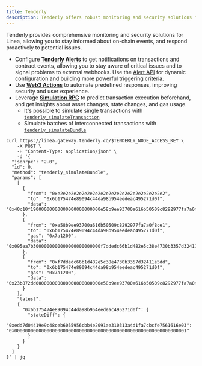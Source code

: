 ```yaml
---
title: Tenderly
description: Tenderly offers robust monitoring and security solutions for Linea blockchain with features including configurable alerts, automated Web3 Actions, and simulation capabilities to predict transaction outcomes before execution.
---
```


Tenderly provides comprehensive monitoring and security solutions for Linea, allowing you to stay informed about on-chain events, and respond proactively to potential issues. 

- Configure [**Tenderly Alerts**](https://docs.tenderly.co/alerts/intro-to-alerts?mtm_campaign=ext-docs&mtm_kwd=linea) to get notifications on transactions and contract events, allowing you to stay aware of critical issues and to signal problems to external webhooks. Use the [Alert API](https://docs.tenderly.co/reference/api#/operations/createAlert?mtm_campaign=ext-docs&mtm_kwd=linea) for dynamic configuration and building more  powerful triggering criteria.
- Use [**Web3 Actions**](https://docs.tenderly.co/web3-actions/intro-to-web3-actions?mtm_campaign=ext-docs&mtm_kwd=linea) to automate predefined responses, improving security and user experience. 
- Leverage [**Simulation RPC**](https://docs.tenderly.co/simulations/single-simulations#simulate-via-rpc?mtm_campaign=ext-docs&mtm_kwd=linea) to predict transaction execution beforehand, and get insights about asset changes, state changes, and gas usage. 
  - It's possible to simulate single transactions with [`tenderly_simulateTransaction`](https://docs.tenderly.co/node/rpc-reference/linea/tenderly_simulateTransaction?mtm_campaign=ext-docs&mtm_kwd=linea) 
  - Simulate batches of interconnected transactions with [`tenderly_simulateBundle`](https://docs.tenderly.co/node/rpc-reference/linea/tenderly_simulateBundle?mtm_campaign=ext-docs&mtm_kwd=linea)

```
curl https://linea.gateway.tenderly.co/$TENDERLY_NODE_ACCESS_KEY \
    -X POST \
    -H "Content-Type: application/json" \
    -d '{
  "jsonrpc": "2.0",
  "id": 0,
  "method": "tenderly_simulateBundle",
  "params": [
    [
      {
        "from": "0xe2e2e2e2e2e2e2e2e2e2e2e2e2e2e2e2e2e2e2e2",
        "to": "0x6b175474e89094c44da98b954eedeac495271d0f",
        "data": "0x40c10f19000000000000000000000000e58b9ee93700a616b50509c8292977fa7a0f8ce10000000000000000000000000000000000000000000000001bc16d674ec80000"
      },
      {
        "from": "0xe58b9ee93700a616b50509c8292977fa7a0f8ce1",
        "to": "0x6b175474e89094c44da98b954eedeac495271d0f",
        "gas": "0x7a1200",
        "data": "0x095ea7b3000000000000000000000000f7ddedc66b1d482e5c38e4730b3357d32411e5dd0000000000000000000000000000000000000000000000000de0b6b3a7640000"
      },
      {
        "from": "0xf7ddedc66b1d482e5c38e4730b3357d32411e5dd",
        "to": "0x6b175474e89094c44da98b954eedeac495271d0f",
        "gas": "0x7a1200",
        "data": "0x23b872dd000000000000000000000000e58b9ee93700a616b50509c8292977fa7a0f8ce1000000000000000000000000bd8daa414fda8a8a129f7035e7496759c5af8570000000000000000000000000000000000000000000000000006a94d74f430000"
      }
    ],
    "latest",
    {
      "0x6b175474e89094c44da98b954eedeac495271d0f": {
        "stateDiff": {
          "0xedd7d04419e9c48ceb6055956cbb4e2091ae310313a4d1fa7cbcfe7561616e03": "0x0000000000000000000000000000000000000000000000000000000000000001"
        }
      }
    }
  ]
}' | jq
```